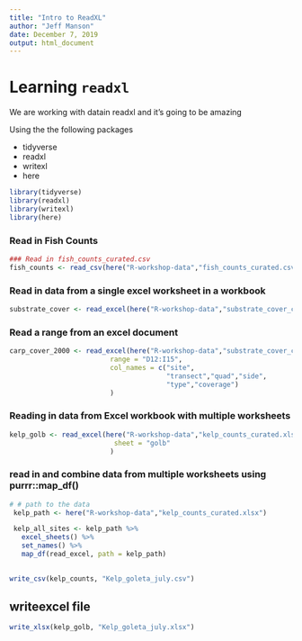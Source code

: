 ```yaml
---
title: "Intro to ReadXL"
author: "Jeff Manson"
date: December 7, 2019
output: html_document
---
```


# Learning `readxl`


We are working with datain readxl and it's going to be amazing

Using the the following packages

- tidyverse
- readxl
- writexl
- here


```r
library(tidyverse)
library(readxl)
library(writexl)
library(here)
```

### Read in Fish Counts

```r
### Read in fish_counts_curated.csv 
fish_counts <- read_csv(here("R-workshop-data","fish_counts_curated.csv"))
```

### Read in data from a single excel worksheet in a workbook
```r
substrate_cover <- read_excel(here("R-workshop-data","substrate_cover_curated.xlsx"),skip =4, na = "-9999")

```

### Read a range from an excel document
```r
carp_cover_2000 <- read_excel(here("R-workshop-data","substrate_cover_curated.xlsx"),
                         range = "D12:I15",
                         col_names = c("site",
                                       "transect","quad","side",
                                       "type","coverage")
                         )
```

### Reading in data from Excel workbook with multiple worksheets
```r
kelp_golb <- read_excel(here("R-workshop-data","kelp_counts_curated.xlsx"),
                          sheet = "golb"
                         )
```


### read in and combine data from multiple worksheets using purrr::map_df()

```r
# # path to the data
 kelp_path <- here("R-workshop-data","kelp_counts_curated.xlsx")

 kelp_all_sites <- kelp_path %>%
   excel_sheets() %>%
   set_names() %>%
   map_df(read_excel, path = kelp_path)
   
```


```r
write_csv(kelp_counts, "Kelp_goleta_july.csv")
```


## writeexcel file
```r
write_xlsx(kelp_golb, "Kelp_goleta_july.xlsx")
```

